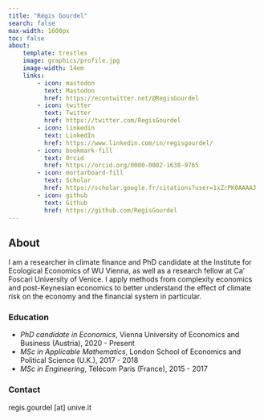 ```yaml
---
title: "Régis Gourdel"
search: false
max-width: 1600px
toc: false
about:
    template: trestles
    image: graphics/profile.jpg
    image-width: 14em
    links:
        - icon: mastodon
          text: Mastodon
          href: https://econtwitter.net/@RegisGourdel
        - icon: twitter
          text: Twitter
          href: https://twitter.com/RegisGourdel
        - icon: linkedin
          text: LinkedIn
          href: https://www.linkedin.com/in/regisgourdel/
        - icon: bookmark-fill
          text: Orcid
          href: https://orcid.org/0000-0002-1638-9765
        - icon: mortarboard-fill
          text: Scholar
          href: https://scholar.google.fr/citations?user=1xZrPK0AAAAJ
        - icon: github
          text: Github
          href: https://github.com/RegisGourdel
---
```


## About

I am a researcher in climate finance and PhD candidate at the Institute for Ecological Economics of WU Vienna, as well as a research fellow at Ca' Foscari University of Venice.
I apply methods from complexity economics and post-Keynesian economics to better understand the effect of climate risk on the economy and the financial system in particular.

### Education

- _PhD candidate in Economics_, Vienna University of Economics and Business (Austria), 2020 - Present
- _MSc in Applicable Mathematics_, London School of Economics and Political Science (U.K.), 2017 - 2018
- _MSc in Engineering_, Télécom Paris (France), 2015 - 2017

### Contact

regis.gourdel [at] unive.it
